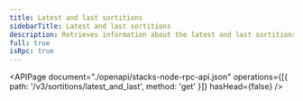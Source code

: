 ```yaml
---
title: Latest and last sortitions
sidebarTitle: Latest and last sortitions
description: Retrieves information about the latest and last sortitions.
full: true
isRpc: true
---
```


<APIPage
  document="./openapi/stacks-node-rpc-api.json"
  operations={[{ path: '/v3/sortitions/latest_and_last', method: 'get' }]}
  hasHead={false}
/>
